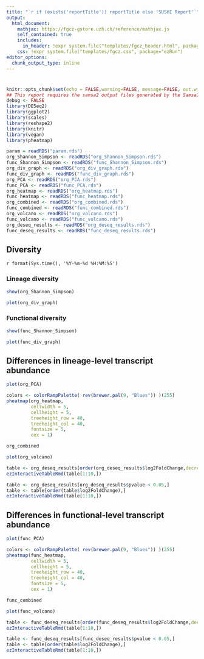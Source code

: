 ```yaml
---
title: "`r if (exists('reportTitle')) reportTitle else 'SUSHI Report'`"
output: 
  html_document:
    mathjax: https://fgcz-gstore.uzh.ch/reference/mathjax.js
    self_contained: true
    includes:
      in_header: !expr system.file("templates/fgcz_header.html", package="ezRun")
    css: !expr system.file("templates/fgcz.css", package="ezRun")
editor_options: 
  chunk_output_type: inline
---
```


# {.tabset}


    
```r
knitr::opts_chunk$set(echo = FALSE,warning=FALSE, message=FALSE, out.width = "49%")
## This report requires the samsa2 output files generated by the Samsa2 App
debug <- FALSE
library(DESeq2)
library(ggplot2)
library(scales)
library(reshape2)
library(knitr)
library(vegan)
library(pheatmap)
```

```r
param = readRDS("param.rds")
org_Shannon_Simpson <- readRDS("org_Shannon_Simpson.rds")
func_Shannon_Simpson <- readRDS("func_Shannon_Simpson.rds")
org_div_graph <- readRDS("org_div_graph.rds")
func_div_graph <- readRDS("func_div_graph.rds")
org_PCA <- readRDS("org_PCA.rds")
func_PCA <- readRDS("func_PCA.rds")
org_heatmap <- readRDS("org_heatmap.rds")
func_heatmap <- readRDS("func_heatmap.rds")
org_combined <- readRDS("org_combined.rds")
func_combined <- readRDS("func_combined.rds")
org_volcano <- readRDS("org_volcano.rds")
func_volcano <- readRDS("func_volcano.rds")
org_deseq_results <- readRDS("org_deseq_results.rds")
func_deseq_results <- readRDS("func_deseq_results.rds")
```


## Diversity
`r format(Sys.time(), '%Y-%m-%d %H:%M:%S')`

### Lineage diversity
```r
show(org_Shannon_Simpson)
```


```r
plot(org_div_graph)
```

### Functional diversity
```r
show(func_Shannon_Simpson)
```


```r
plot(func_div_graph)
```

## Differences in lineage-level transcript abundance

```r
plot(org_PCA)
```

```r
colors <- colorRampPalette( rev(brewer.pal(9, "Blues")) )(255)
pheatmap(org_heatmap, 
         cellwidth = 5, 
         cellheight = 5,
         treeheight_row = 40,
         treeheight_col = 40, 
         fontsize = 5, 
         cex = 1)
```

```r
org_combined
```

```r
plot(org_volcano)
```


```r
table <- org_deseq_results[order(org_deseq_results$log2FoldChange,decreasing=TRUE),]
ezInteractiveTableRmd(table[1:10,])
```


```r
table <- org_deseq_results[org_deseq_results$pvalue < 0.05,]
table <- table[order(table$log2FoldChange),]
ezInteractiveTableRmd(table[1:10,])
```


## Differences in functional-level transcript abundance

```r
plot(func_PCA)
```

```r
colors <- colorRampPalette( rev(brewer.pal(9, "Blues")) )(255)
pheatmap(func_heatmap, 
         cellwidth = 5, 
         cellheight = 5,
         treeheight_row = 40,
         treeheight_col = 40, 
         fontsize = 5, 
         cex = 1)
```

```r
func_combined
```

```r
plot(func_volcano)
```


```r
table <- func_deseq_results[order(func_deseq_results$log2FoldChange,decreasing=TRUE),]
ezInteractiveTableRmd(table[1:10,])
```


```r
table <- func_deseq_results[func_deseq_results$pvalue < 0.05,]
table <- table[order(table$log2FoldChange),]
ezInteractiveTableRmd(table[1:10,])
```